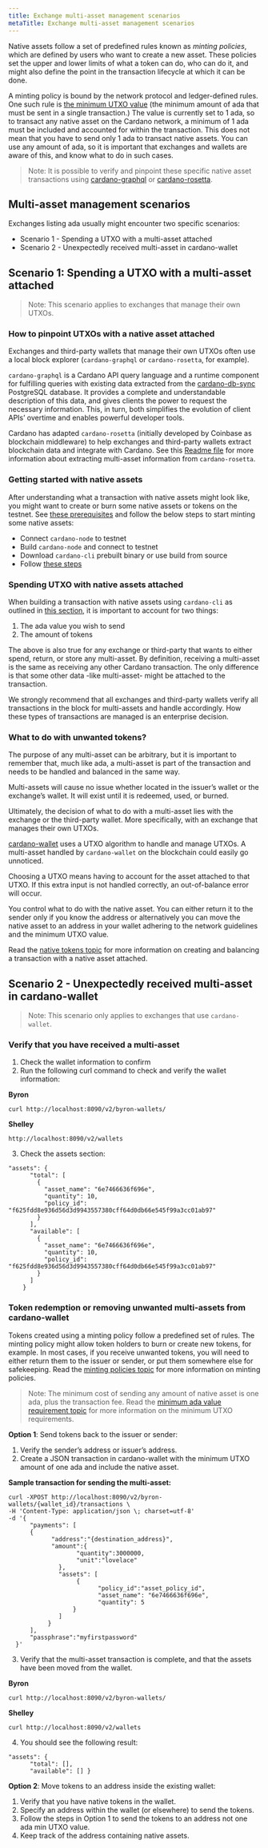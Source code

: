 ```yaml
---
title: Exchange multi-asset management scenarios
metaTitle: Exchange multi-asset management scenarios
---
```


Native assets follow a set of predefined rules known as *minting policies*, which are defined by users who want to create a new asset. These policies set the upper and lower limits of what a token can do, who can do it, and might also define the point in the transaction lifecycle at which it can be done.

A minting policy is bound by the network protocol and ledger-defined rules. One such rule is [the minimum UTXO value](https://docs.cardano.org/native-tokens/minimum-ada-value-requirement) (the minimum amount of ada that must be sent in a single transaction.) The value is currently set to 1 ada, so to transact any native asset on the Cardano network, a minimum of 1 ada must be included and accounted for within the transaction. This does not mean that you have to send only 1 ada to transact native assets. You can use any amount of ada, so it is important that exchanges and wallets are aware of this, and know what to do in such cases.  

> Note: It is possible to verify and pinpoint these specific native asset transactions using [cardano-graphql](https://github.com/input-output-hk/cardano-graphql#overview) or [cardano-rosetta](https://docs.cardano.org/cardano-components/cardano-rosetta/about-cardano-rosetta).

## Multi-asset management scenarios

Exchanges listing ada usually might encounter two specific scenarios:

- Scenario 1 - Spending a UTXO with a multi-asset attached
- Scenario 2 - Unexpectedly received multi-asset in cardano-wallet

## Scenario 1: Spending a UTXO with a multi-asset attached

> Note: This scenario applies to exchanges that manage their own UTXOs.

### How to pinpoint UTXOs with a native asset attached

Exchanges and third-party wallets that manage their own UTXOs often use a local block explorer (`cardano-graphql` or `cardano-rosetta`, for example). 

`cardano-graphql` is a Cardano API query language and a runtime component for fulfilling queries with existing data extracted from the [cardano-db-sync](https://github.com/input-output-hk/cardano-db-sync#cardano-db-sync) PostgreSQL database. It provides a complete and understandable description of this data, and gives clients the power to request the necessary information. This, in turn, both simplifies the evolution of client APIs’ overtime and enables powerful developer tools.

Cardano has adapted `cardano-rosetta` (initially developed by Coinbase as blockchain middleware) to help exchanges and third-party wallets extract blockchain data and integrate with Cardano. See this [Readme file](https://github.com/input-output-hk/cardano-rosetta/blob/master/docs/multi-assets-support.md) for more information about extracting multi-asset information from `cardano-rosetta`.

### Getting started with native assets

After understanding what a transaction with native assets might look like, you might want to create or burn some native assets or tokens on the testnet. See [these prerequisites](https://docs.cardano.org/native-tokens/getting-started#prerequisites) and follow the below steps to start minting some native assets:

- Connect `cardano-node` to testnet
- Build `cardano-node` and connect to testnet
- Download `cardano-cli` prebuilt binary or use build from source
- Follow [these steps](https://docs.cardano.org/native-tokens/getting-started)

### Spending UTXO with native assets attached

When building a transaction with native assets using `cardano-cli` as outlined in [this section](https://docs.cardano.org/native-tokens/getting-started/#example:mintinganewnativetoken), it is important to account for two things:

1. The ada value you wish to send
2. The amount of tokens

The above is also true for any exchange or third-party that wants to either spend, return, or store any multi-asset. By definition, receiving a multi-asset is the same as receiving any other Cardano transaction. The only difference is that some other data -like multi-asset- might be attached to the transaction.

We strongly recommend that all exchanges and third-party wallets verify all transactions in the block for multi-assets and handle accordingly. How these types of transactions are managed is an enterprise decision.

### What to do with unwanted tokens?

The purpose of any multi-asset can be arbitrary, but it is important to remember that, much like ada, a multi-asset is part of the transaction and needs to be handled and balanced in the same way. 

Multi-assets will cause no issue whether located in the issuer’s wallet or the exchange’s wallet. It will exist until it is redeemed, used, or burned.

Ultimately, the decision of what to do with a multi-asset lies with the exchange or the third-party wallet. More specifically, with an exchange that manages their own UTXOs.

[cardano-wallet](https://github.com/input-output-hk/cardano-wallet/releases) uses a UTXO algorithm to handle and manage UTXOs. A multi-asset handled by `cardano-wallet` on the blockchain could easily go unnoticed.

Choosing a UTXO means having to account for the asset attached to that UTXO. If this extra input is not handled correctly, an out-of-balance error will occur.

You control what to do with the native asset. You can either return it to the sender only if you know the address or alternatively you can move the native asset to an address in your wallet adhering to the network guidelines and the minimum UTXO value.

Read the [native tokens topic](https://docs.cardano.org/native-tokens/getting-started#example:mintinganewnativetoken) for more information on creating and balancing a transaction with a native asset attached.

## Scenario 2 - Unexpectedly received multi-asset in cardano-wallet

> Note: This scenario only applies to exchanges that use `cardano-wallet`.

### Verify that you have received a multi-asset

1. Check the wallet information to confirm
2. Run the following curl command to check and verify the wallet information:

**Byron**
```
curl http://localhost:8090/v2/byron-wallets/ 
```
**Shelley**
```
http://localhost:8090/v2/wallets
```

3. Check the assets section:

```
"assets": {
      "total": [
        {
          "asset_name": "6e7466636f696e",
          "quantity": 10,
          "policy_id": "f625fdd8e936d56d3d9943557380cff64d0db66e545f99a3cc01ab97"
        }
      ],
      "available": [
        {
          "asset_name": "6e7466636f696e",
          "quantity": 10,
          "policy_id": "f625fdd8e936d56d3d9943557380cff64d0db66e545f99a3cc01ab97"
        }
      ]
    }
```

### Token redemption or removing unwanted multi-assets from cardano-wallet

Tokens created using a minting policy follow a predefined set of rules. The minting policy might allow token holders to burn or create new tokens, for example. In most cases, if you receive unwanted tokens, you will need to either return them to the issuer or sender, or put them somewhere else for safekeeping. Read the [minting policies topic](https://cardano-ledger.readthedocs.io/en/latest/explanations/policies.html) for more information on minting policies.

> Note: The minimum cost of sending any amount of native asset is one ada, plus the transaction fee. Read the [minimum ada value requirement topic](https://docs.cardano.org/native-tokens/minimum-ada-value-requirement) for more information on the minimum UTXO requirements.

**Option 1**:  Send tokens back to the issuer or sender:

1. Verify the sender’s address or issuer’s address.
2. Create a JSON transaction in cardano-wallet with the minimum UTXO amount of one ada and include the native asset.

**Sample transaction for sending the multi-asset:**
```
curl -XPOST http://localhost:8090/v2/byron-wallets/{wallet_id}/transactions \ 
-H 'Content-Type: application/json \; charset=utf-8' 
-d '{
      "payments": [
      {
            "address":"{destination_address}",
            "amount":{
                   "quantity":3000000,
                   "unit":"lovelace"
              }, 
              "assets": [
                   {
                         "policy_id":"asset_policy_id", 
                         "asset_name": "6e7466636f696e", 
                         "quantity": 5
                  }
              ]
           }
      ], 
      "passphrase":"myfirstpassword"
  }'
```

3. Verify that the multi-asset transaction is complete, and that the assets have been moved from the wallet.

**Byron**

```
curl http://localhost:8090/v2/byron-wallets/ 
```

**Shelley**
```
curl http://localhost:8090/v2/wallets
```

4. You should see the following result:

```
"assets": {
      "total": [],
      "available": [] }
```

**Option 2**: Move tokens to an address inside the existing wallet:

1. Verify that you have native tokens in the wallet.
2. Specify an address within the wallet (or elsewhere) to send the tokens.
3. Follow the steps in Option 1 to send the tokens to an address not one ada min UTXO value.
4. Keep track of the address containing native assets.
